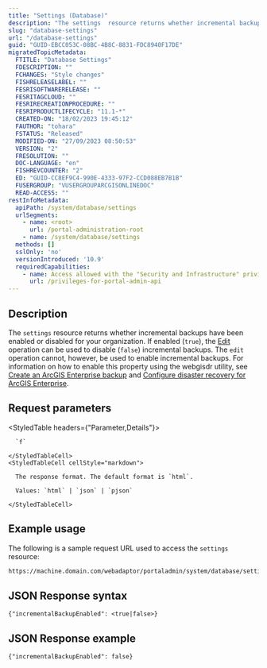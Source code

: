 ```yaml
---
title: "Settings (Database)"
description: "The settings  resource returns whether incremental backups have been enabled or disabled for your organization."
slug: "database-settings"
url: "/database-settings"
guid: "GUID-EBCC053C-08BC-4B8C-8831-FDC8940F17DE"
migratedTopicMetadata:
  FTITLE: "Database Settings"
  FDESCRIPTION: ""
  FCHANGES: "Style changes"
  FISHRELEASELABEL: ""
  FESRISOFTWARERELEASE: ""
  FESRITAGCLOUD: ""
  FESRIRECREATIONPROCEDURE: ""
  FESRIPRODUCTLIFECYCLE: "11.1-*"
  CREATED-ON: "18/02/2023 19:45:12"
  FAUTHOR: "tohara"
  FSTATUS: "Released"
  MODIFIED-ON: "27/09/2023 08:50:53"
  VERSION: "2"
  FRESOLUTION: ""
  DOC-LANGUAGE: "en"
  FISHREVCOUNTER: "2"
  ED: "GUID-CC8EF9C4-990E-4333-97F2-CCD088EB7B1B"
  FUSERGROUP: "VUSERGROUPARCGISONLINEDOC"
  READ-ACCESS: ""
restInfoMetadata:
  apiPath: /system/database/settings
  urlSegments:
    - name: <root>
      url: /portal-administration-root
    - name: /system/database/settings
  methods: []
  sslOnly: 'no'
  versionIntroduced: '10.9'
  requiredCapabilities:
    - name: Access allowed with the "Security and Infrastructure" privilege
      url: /privileges-for-portal-admin-api
---
```


## Description

The `settings` resource returns whether incremental backups have been enabled or disabled for your organization. If enabled (`true`), the [Edit](/edit-database-settings) operation can be used to disable (`false`) incremental backups. The `edit` operation cannot, however, be used to enable incremental backups. For information on how to enable this property using the webgisdr utility, see [Create an ArcGIS Enterprise backup](https://enterprise.arcgis.com/en/portal/latest/administer/windows/create-web-gis-backup.htm) and [Configure disaster recovery for ArcGIS Enterprise](https://enterprise.arcgis.com/en/portal/latest/administer/windows/configure-disaster-recovery.htm).

##  Request parameters

<StyledTable headers={"Parameter,Details"}>
  <StyledTableRow>
    <StyledTableCell cellStyle="markdown">

      `f`

    </StyledTableCell>
    <StyledTableCell cellStyle="markdown">

      The response format. The default format is `html`.

      Values: `html` | `json` | `pjson`

    </StyledTableCell>
  </StyledTableRow>
</StyledTable>

## Example usage

The following is a sample request URL used to access the `settings` resource:

```markdown
https://machine.domain.com/webadaptor/portaladmin/system/database/settings?f=pjson
```

## JSON Response syntax

```other
{"incrementalBackupEnabled": <true|false>}
```

## JSON Response example

```other
{"incrementalBackupEnabled": false}
```